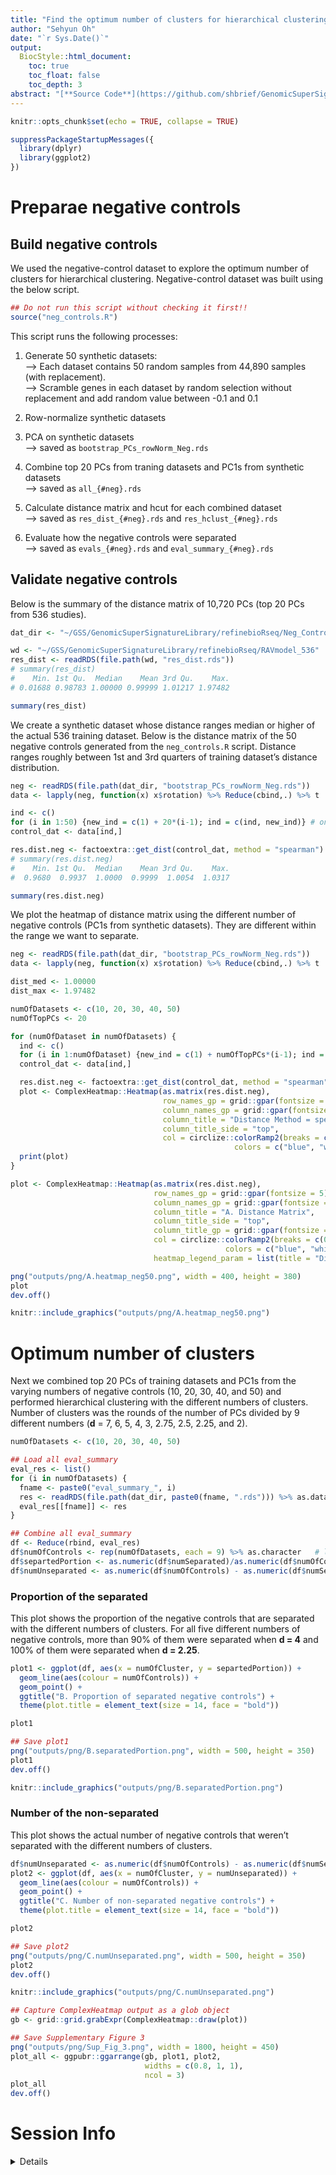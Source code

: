 ```yaml
---
title: "Find the optimum number of clusters for hierarchical clustering"
author: "Sehyun Oh"
date: "`r Sys.Date()`"
output:
  BiocStyle::html_document:
    toc: true
    toc_float: false
    toc_depth: 3
abstract: "[**Source Code**](https://github.com/shbrief/GenomicSuperSignaturePaper/blob/master/Methods/select_numOfClusters/find_optimum_k.Rmd)"
---
```


```r
knitr::opts_chunk$set(echo = TRUE, collapse = TRUE)
```

```r
suppressPackageStartupMessages({
  library(dplyr)
  library(ggplot2)
})
```

# Preparae negative controls
## Build negative controls
We used the negative-control dataset to explore the optimum number of clusters 
for hierarchical clustering. Negative-control dataset was built using the below
script.

```r
## Do not run this script without checking it first!!
source("neg_controls.R")
```

This script runs the following processes:    

1. Generate 50 synthetic datasets:   
--> Each dataset contains 50 random samples from 44,890 samples (with replacement).   
--> Scramble genes in each dataset by random selection without replacement and
   add random value between -0.1 and 0.1   
   
2. Row-normalize synthetic datasets   

3. PCA on synthetic datasets    
--> saved as `bootstrap_PCs_rowNorm_Neg.rds`   

4. Combine top 20 PCs from traning datasets and PC1s from synthetic datasets    
--> saved as `all_{#neg}.rds`   

5. Calculate distance matrix and hcut for each combined dataset    
--> saved as `res_dist_{#neg}.rds` and `res_hclust_{#neg}.rds`   

6. Evaluate how the negative controls were separated    
--> saved as `evals_{#neg}.rds` and `eval_summary_{#neg}.rds`   



## Validate negative controls
Below is the summary of the distance matrix of 10,720 PCs (top 20 PCs from 
536 studies). 

```r
dat_dir <- "~/GSS/GenomicSuperSignatureLibrary/refinebioRseq/Neg_Controls"
```

```r
wd <- "~/GSS/GenomicSuperSignatureLibrary/refinebioRseq/RAVmodel_536"
res_dist <- readRDS(file.path(wd, "res_dist.rds"))
# summary(res_dist)
#    Min. 1st Qu.  Median    Mean 3rd Qu.    Max.
# 0.01688 0.98783 1.00000 0.99999 1.01217 1.97482
```

```r
summary(res_dist)
```

We create a synthetic dataset whose distance ranges median or higher of the 
actual 536 training dataset. Below is the distance matrix of the 50 negative 
controls generated from the `neg_controls.R` script. Distance ranges roughly 
between 1st and 3rd quarters of training dataset's distance distribution.

```r
neg <- readRDS(file.path(dat_dir, "bootstrap_PCs_rowNorm_Neg.rds"))
data <- lapply(neg, function(x) x$rotation) %>% Reduce(cbind,.) %>% t

ind <- c()
for (i in 1:50) {new_ind = c(1) + 20*(i-1); ind = c(ind, new_ind)} # only PC1s
control_dat <- data[ind,]

res.dist.neg <- factoextra::get_dist(control_dat, method = "spearman")
# summary(res.dist.neg)
#    Min. 1st Qu.  Median    Mean 3rd Qu.    Max. 
#  0.9680  0.9937  1.0000  0.9999  1.0054  1.0317 
```

```r
summary(res.dist.neg)
```

We plot the heatmap of distance matrix using the different number of negative 
controls (PC1s from synthetic datasets). They are different within the range we 
want to separate.

```r
neg <- readRDS(file.path(dat_dir, "bootstrap_PCs_rowNorm_Neg.rds"))
data <- lapply(neg, function(x) x$rotation) %>% Reduce(cbind,.) %>% t

dist_med <- 1.00000
dist_max <- 1.97482

numOfDatasets <- c(10, 20, 30, 40, 50)
numOfTopPCs <- 20

for (numOfDataset in numOfDatasets) {
  ind <- c()
  for (i in 1:numOfDataset) {new_ind = c(1) + numOfTopPCs*(i-1); ind = c(ind, new_ind)}
  control_dat <- data[ind,]

  res.dist.neg <- factoextra::get_dist(control_dat, method = "spearman")
  plot <- ComplexHeatmap::Heatmap(as.matrix(res.dist.neg),
                                  row_names_gp = grid::gpar(fontsize = 5),
                                  column_names_gp = grid::gpar(fontsize = 5),
                                  column_title = "Distance Method = spearman",
                                  column_title_side = "top",
                                  col = circlize::colorRamp2(breaks = c(0, dist_med, dist_max), 
                                                  colors = c("blue", "white", "red")))
  print(plot)
}
```

```r
plot <- ComplexHeatmap::Heatmap(as.matrix(res.dist.neg),
                                row_names_gp = grid::gpar(fontsize = 5),
                                column_names_gp = grid::gpar(fontsize = 5),
                                column_title = "A. Distance Matrix",
                                column_title_side = "top",
                                column_title_gp = grid::gpar(fontsize = 14, fontface = "bold"),
                                col = circlize::colorRamp2(breaks = c(0, dist_med, dist_max), 
                                                colors = c("blue", "white", "red")),
                                heatmap_legend_param = list(title = "Distance"))

png("outputs/png/A.heatmap_neg50.png", width = 400, height = 380)
plot
dev.off()
```

```r
knitr::include_graphics("outputs/png/A.heatmap_neg50.png")
```


# Optimum number of clusters
Next we combined top 20 PCs of training datasets and PC1s from the varying 
numbers of negative controls (10, 20, 30, 40, and 50) and performed 
hierarchical clustering with the different numbers of clusters. Number of 
clusters was the rounds of the number of PCs divided by 9 different numbers 
(**d** = 7, 6, 5, 4, 3, 2.75, 2.5, 2.25, and 2).

```r
numOfDatasets <- c(10, 20, 30, 40, 50)

## Load all eval_summary
eval_res <- list()
for (i in numOfDatasets) {
  fname <- paste0("eval_summary_", i)
  res <- readRDS(file.path(dat_dir, paste0(fname, ".rds"))) %>% as.data.frame 
  eval_res[[fname]] <- res
}

## Combine all eval_summary
df <- Reduce(rbind, eval_res) 
df$numOfControls <- rep(numOfDatasets, each = 9) %>% as.character   # length(k_range) = 9
df$separtedPortion <- as.numeric(df$numSeparated)/as.numeric(df$numOfControls)
df$numUnseparated <- as.numeric(df$numOfControls) - as.numeric(df$numSeparated)
```

### Proportion of the separated
This plot shows the proportion of the negative controls that are separated 
with the different numbers of clusters. For all five different numbers of 
negative controls, more than 90% of them were separated when **d = 4** and 
100% of them were separated when **d = 2.25**.

```r
plot1 <- ggplot(df, aes(x = numOfCluster, y = separtedPortion)) + 
  geom_line(aes(colour = numOfControls)) + 
  geom_point() + 
  ggtitle("B. Proportion of separated negative controls") + 
  theme(plot.title = element_text(size = 14, face = "bold"))

plot1

## Save plot1
png("outputs/png/B.separatedPortion.png", width = 500, height = 350)
plot1
dev.off()
```

```r
knitr::include_graphics("outputs/png/B.separatedPortion.png")
```

### Number of the non-separated
This plot shows the actual number of negative controls that weren't separated 
with the different numbers of clusters.

```r
df$numUnseparated <- as.numeric(df$numOfControls) - as.numeric(df$numSeparated)
plot2 <- ggplot(df, aes(x = numOfCluster, y = numUnseparated)) + 
  geom_line(aes(colour = numOfControls)) + 
  geom_point() + 
  ggtitle("C. Number of non-separated negative controls") + 
  theme(plot.title = element_text(size = 14, face = "bold"))

plot2

## Save plot2
png("outputs/png/C.numUnseparated.png", width = 500, height = 350)
plot2
dev.off()
```

```r
knitr::include_graphics("outputs/png/C.numUnseparated.png")
```

```r
## Capture ComplexHeatmap output as a glob object
gb <- grid::grid.grabExpr(ComplexHeatmap::draw(plot))

## Save Supplementary Figure 3
png("outputs/png/Sup_Fig_3.png", width = 1800, height = 450)
plot_all <- ggpubr::ggarrange(gb, plot1, plot2, 
                              widths = c(0.8, 1, 1),
                              ncol = 3)
plot_all
dev.off()
```

# Session Info

<details>
```r
sessionInfo()
```
</details>
